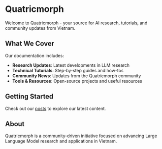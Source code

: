 # Quatricmorph

Welcome to Quatricmorph - your source for AI research, tutorials, and community updates from Vietnam.

## What We Cover

Our documentation includes:

- **Research Updates**: Latest developments in LLM research
- **Technical Tutorials**: Step-by-step guides and how-tos  
- **Community News**: Updates from the Quatricmorph community
- **Tools & Resources**: Open-source projects and useful resources

## Getting Started

Check out our [posts](/posts) to explore our latest content.

## About

Quatricmorph is a community-driven initiative focused on advancing Large Language Model research and applications in Vietnam.